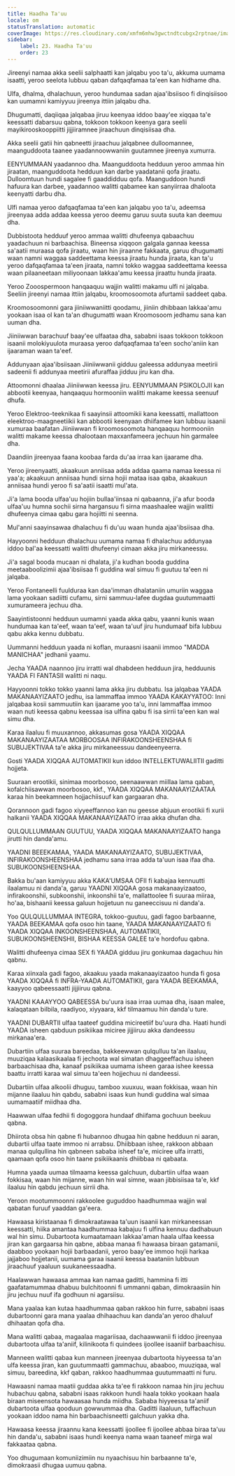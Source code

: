 ```yaml
---
title: Haadha Ta'uu
locale: om
statusTranslation: automatic
coverImage: https://res.cloudinary.com/xmfm6mhw3gwctndtcubgx2rptnae/image/upload/v1740337243/small_cover_educacion_fundamental_a051170f1c.webp
sidebar:
    label: 23. Haadha Ta'uu
    order: 23
---
```

Jireenyi namaa akka seelii salphaatti kan jalqabu yoo ta'u, akkuma uumama isaatti, yeroo seelota lubbuu qaban dafqaqfamaa ta'een kan hidhame dha.

Ulfa, dhalma, dhalachuun, yeroo hundumaa sadan ajaa'ibsiisoo fi dinqisiisoo kan uumamni kamiyyuu jireenya ittiin jalqabu dha.

Dhugumatti, daqiiqaa jalqabaa jiruu keenyaa iddoo baay'ee xiqqaa ta'e keessatti dabarsuu qabna, tokkoon tokkoon keenya gara seelii mayikirooskooppiitti jijjiiramnee jiraachuun dinqisiisaa dha.

Akka seelii gatii hin qabneetti jiraachuu jalqabnee dulloomannee, maanguddoota taanee yaadannoowwaniin guutamnee jireenya xumurra.

EENYUMMAAN yaadannoo dha. Maanguddoota hedduun yeroo ammaa hin jiraatan, maanguddoota hedduun kan darbe yaadatanii qofa jiraatu. Dulloomtuun hundi sagalee fi gaaddidduu qofa. Maanguddoon hundi hafuura kan darbee, yaadannoo walitti qabamee kan sanyiirraa dhaloota keenyatti darbu dha.

Ulfi namaa yeroo dafqaqfamaa ta'een kan jalqabu yoo ta'u, adeemsa jireenyaa adda addaa keessa yeroo deemu garuu suuta suuta kan deemuu dha.

Dubbistoota hedduuf yeroo ammaa walitti dhufeenya qabaachuu yaadachuun ni barbaachisa. Bineensa xiqqoon galgala gannaa keessa sa'aatii muraasa qofa jiraatu, waan hin jiraanne fakkaata, garuu dhugumatti waan namni waggaa saddeettama keessa jiraatu hunda jiraata, kan ta'u yeroo dafqaqfamaa ta'een jiraata, namni tokko waggaa saddeettama keessa waan pilaaneetaan miliyoonaan lakkaa'amu keessa jiraattu hunda jiraata.

Yeroo Zooospermoon hanqaaquu wajjin walitti makamu ulfi ni jalqaba. Seeliin jireenyi namaa ittiin jalqabu, kroomosoomota afurtamii saddeet qaba.

Kroomosoomonni gara jiiniiwwaniitti qoodamu, jiiniin dhibbaan lakkaa'amu yookaan isaa ol kan ta'an dhugumatti waan Kroomosoom jedhamu sana kan uuman dha.

Jiiniiwwan barachuuf baay'ee ulfaataa dha, sababni isaas tokkoon tokkoon isaanii molokiyuulota muraasa yeroo dafqaqfamaa ta'een socho'aniin kan ijaaraman waan ta'eef.

Addunyaan ajaa'ibsiisaan Jiiniiwwanii gidduu galeessa addunyaa meetirii sadeenii fi addunyaa meetirii afuraffaa jidduu jiru kan dha.

Attoomonni dhaalaa Jiiniiwwan keessa jiru. EENYUMMAAN PSIKOLOJII kan abbootii keenyaa, hanqaaquu hormooniin walitti makame keessa seenuuf dhufa.

Yeroo Elektroo-teeknikaa fi saayinsii attoomikii kana keessatti, mallattoon eleektroo-maagneetiikii kan abbootii keenyaan dhiifamee kan lubbuu isaanii xumuraa baafatan Jiiniiwwan fi kroomosoomota hanqaaquu hormooniin walitti makame keessa dhalootaan maxxanfameera jechuun hin garmalee dha.

Daandiin jireenyaa faana koobaa farda du'aa irraa kan ijaarame dha.

Yeroo jireenyaatti, akaakuun anniisaa adda addaa qaama namaa keessa ni yaa'a; akaakuun anniisaa hundi sirna hojii mataa isaa qaba, akaakuun anniisaa hundi yeroo fi sa'aatii isaatti mul'ata.

Ji'a lama booda ulfaa'uu hojiin bullaa'iinsaa ni qabaanna, ji'a afur booda ulfaa'uu humna sochii sirna hargansuu fi sirna maashaalee wajjin walitti dhufeenya cimaa qabu gara hojiitti ni seenna.

Mul'anni saayinsawaa dhalachuu fi du'uu waan hunda ajaa'ibsiisaa dha.

Hayyoonni hedduun dhalachuu uumama namaa fi dhalachuu addunyaa iddoo bal'aa keessatti walitti dhufeenyi cimaan akka jiru mirkaneessu.

Ji'a sagal booda mucaan ni dhalata, ji'a kudhan booda guddina meetaaboolizimii ajaa'ibsiisaa fi guddina wal simuu fi guutuu ta'een ni jalqaba.

Yeroo Fontaneelli fuulduraa kan daa'imman dhalataniin umuriin waggaa lama yookaan sadiitti cufamu, sirni sammuu-lafee dugdaa guutummaatti xumurameera jechuu dha.

Saayintistoonni hedduun uumamni yaada akka qabu, yaanni kunis waan hundumaa kan ta'eef, waan ta'eef, waan ta'uuf jiru hundumaaf bifa lubbuu qabu akka kennu dubbatu.

Uummanni hedduun yaada ni koflan, muraasni isaanii immoo "MADDA MANICHAA" jedhanii yaamu.

Jecha YAADA naannoo jiru irratti wal dhabdeen hedduun jira, hedduunis YAADA FI FANTASII walitti ni naqu.

Hayyoonni tokko tokko yaanni lama akka jiru dubbatu. Isa jalqabaa YAADA MAKANAAYIZAATO jedhu, isa lammaffaa immoo YAADA KAKAYYATOO: Inni jalqabaa kosii sammuutiin kan ijaarame yoo ta'u, inni lammaffaa immoo waan nuti keessa qabnu keessaa isa ulfina qabu fi isa sirrii ta'een kan wal simu dha.

Karaa ilaaluu fi muuxannoo, akkasumas gosa YAADA XIQQAA MAKANAAYIZAATAA MORBOOSAA INFIRAKOONSHEENSHAA fi SUBUJEKTIVAA ta'e akka jiru mirkaneessuu dandeenyeerra.

Gosti YAADA XIQQAA AUTOMATIKII kun iddoo INTELLEKTUWALIITII gaditti hojjeta.

Suuraan erootikii, sinimaa moorbosoo, seenaawwan miillaa lama qaban, kofalchiisawwan moorbosoo, kkf., YAADA XIQQAA MAKANAAYIZAATAA karaa hin beekamneen hojjachiisuuf kan gargaaran dha.

Qorannoon gadi fagoo xiyyeeffannoo kan nu geesse abjuun erootikii fi xurii halkanii YAADA XIQQAA MAKANAAYIZAATO irraa akka dhufan dha.

QULQULLUMMAAN GUUTUU, YAADA XIQQAA MAKANAAYIZAATO hanga jirutti hin danda'amu.

YAADNI BEEEKAMAA, YAADA MAKANAAYIZAATO, SUBUJEKTIVAA, INFIRAKOONSHEENSHAA jedhamu sana irraa adda ta'uun isaa ifaa dha. SUBUKOONSHEENSHAA.

Bakka bu'aan kamiyyuu akka KAKA'UMSAA OFII fi kabajaa kennuutti ilaalamuu ni danda'a, garuu YAADNI XIQQAA gosa makanaayizaatoo, infirakoonshii, subkoonshii, inkoonshii ta'e, mallattoolee fi suuraa miiraa, ho'aa, bishaanii keessa galuun hojjetuun nu ganeeccisuu ni danda'a.

Yoo QULQULLUMMAA INTEGRA, tokkoo-guutuu, gadi fagoo barbaanne, YAADA BEEKAMAA qofa osoo hin taane, YAADA MAKANAAYIZAATO fi YAADA XIQQAA INKOONSHEENSHAA, AUTOMATIKII, SUBUKOONSHEENSHII, BISHAA KEESSA GALEE ta'e hordofuu qabna.

Walitti dhufeenya cimaa SEX fi YAADA gidduu jiru gonkumaa dagachuu hin qabnu.

Karaa xiinxala gadi fagoo, akaakuu yaada makanaayizaatoo hunda fi gosa YAADA XIQQAA fi INFRA-YAADA AUTOMATIKII, gara YAADA BEEKAMAA, kaayyoo qabeessaatti jijjiiruu qabna.

YAADNI KAAAYYOO QABEESSA bu'uura isaa irraa uumaa dha, isaan malee, kalaqataan bilbila, raadiyoo, xiyyaara, kkf tilmaamuu hin danda'u ture.

YAADNI DUBARTII ulfaa taateef guddina micireetiif bu'uura dha. Haati hundi YAADA isheen qabduun psikiikaa miciree jijjiiruu akka dandeessu mirkanaa'era.

Dubartiin ulfaa suuraa bareedaa, bakkeewwan qulqulluu ta'an ilaaluu, muuziqaa kalaasikaalaa fi jechoota wal simatan dhaggeeffachuu isheen barbaachisaa dha, kanaaf psikiikaa uumama isheen garaa ishee keessa baattu irratti karaa wal simuu ta'een hojjechuu ni dandeessi.

Dubartiin ulfaa alkoolii dhuguu, tamboo xuuxuu, waan fokkisaa, waan hin mijanne ilaaluu hin qabdu, sababni isaas kun hundi guddina wal simaa uumamaatiif miidhaa dha.

Haawwan ulfaa fedhii fi dogoggora hundaaf dhiifama gochuun beekuu qabna.

Dhiirota obsa hin qabne fi hubannoo dhugaa hin qabne hedduun ni aaran, dubartii ulfaa taate immoo ni arrabsu. Dhiibbaan ishee, rakkoon abbaan manaa qulqullina hin qabneen sababa isheef ta'e, miciree ulfa irratti, qaamaan qofa osoo hin taane psikiikaanis dhiibbaa ni qabaata.

Humna yaada uumaa tilmaama keessa galchuun, dubartiin ulfaa waan fokkisaa, waan hin mijanne, waan hin wal simne, waan jibbisiisaa ta'e, kkf ilaaluu hin qabdu jechuun sirrii dha.

Yeroon mootummoonni rakkoolee guguddoo haadhummaa wajjin wal qabatan furuuf yaaddan ga'eera.

Hawaasa kiristaanaa fi dimokraatawaa ta'uun isaanii kan mirkaneessan keessatti, hiika amantaa haadhummaa kabajuu fi ulfina kennuu dadhabuun wal hin simu. Dubartoota kumaatamaan lakkaa'aman haala ulfaa keessa jiran kan gargaarsa hin qabne, abbaa manaa fi hawaasa biraan gatamanii, daabboo yookaan hojii barbaadanii, yeroo baay'ee immoo hojii harkaa jajjaboo hojjetanii, uumama garaa isaanii keessa baataniin lubbuun jiraachuuf yaaluun suukaneessaadha.

Haalawwan hawaasa ammaa kan namaa gaditti, hammina fi itti gaafatamummaa dhabuu bulchitoonni fi ummanni qaban, dimokraasiin hin jiru jechuu nuuf ifa godhuun ni agarsiisu.

Mana yaalaa kan kutaa haadhummaa qaban rakkoo hin furre, sababni isaas dubartoonni gara mana yaalaa dhihaachuu kan danda'an yeroo dhaluuf dhihaatan qofa dha.

Mana walitti qabaa, magaalaa magariisaa, dachaawwanii fi iddoo jireenyaa dubartoota ulfaa ta'aniif, kilinikoota fi quindees ijoollee isaaniif barbaachisu.

Manneen walitti qabaa kun manneen jireenyaa dubartoota hiyyeessa ta'an ulfa keessa jiran, kan guutummaatti gammachuu, abaaboo, muuziqaa, wal simuu, bareedina, kkf qaban, rakkoo haadhummaa guutummaatti ni furu.

Hawaasni namaa maatii guddaa akka ta'ee fi rakkoon namaa hin jiru jechuu hubachuu qabna, sababni isaas rakkoon hundi haala tokko yookaan haala biraan miseensota hawaasaa hunda miidha. Sababa hiyyeessa ta'aniif dubartoota ulfaa qooduun gowwummaa dha. Gaditti ilaaluun, tuffachuun yookaan iddoo nama hin barbaachisneetti galchuun yakka dha.

Hawaasa keessa jiraannu kana keessatti ijoollee fi ijoollee abbaa biraa ta'uu hin danda'u, sababni isaas hundi keenya nama waan taaneef mirga wal fakkaataa qabna.

Yoo dhugumaan komuniizimiin nu nyaachisuu hin barbaanne ta'e, dimokraasii dhugaa uumuu qabna.

